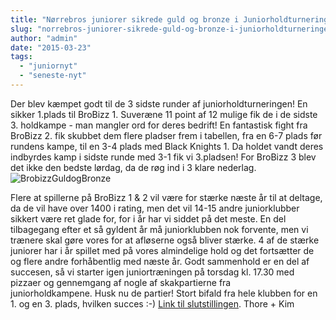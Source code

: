 ```yaml
---
title: "Nørrebros juniorer sikrede guld og bronze i Juniorholdturneringen"
slug: "norrebros-juniorer-sikrede-guld-og-bronze-i-juniorholdturneringen"
author: "admin"
date: "2015-03-23"
tags: 
  - "juniornyt"
  - "seneste-nyt"
---
```


Der blev kæmpet godt til de 3 sidste runder af juniorholdturneringen! En sikker 1.plads til BroBizz 1. Suveræne 11 point af 12 mulige fik de i de sidste 3. holdkampe - man mangler ord for deres bedrift! En fantastisk fight fra BroBizz 2. fik skubbet dem flere pladser frem i tabellen, fra en 6-7 plads før rundens kampe, til en 3-4 plads med Black Knights 1. Da holdet vandt deres indbyrdes kamp i sidste runde med 3-1 fik vi 3.pladsen! For BroBizz 3 blev det ikke den bedste lørdag, da de røg ind i 3 klare nederlag. ![BrobizzGuldogBronze](/images/BrobizzGuldogBronze1-1024x576.jpg)

Flere at spillerne på BroBizz 1 & 2 vil være for stærke næste år til at deltage, da de vil have over 1400 i rating, men det vil 14-15 andre juniorklubber sikkert være ret glade for, for i år har vi siddet på det meste. En del tilbagegang efter et så gyldent år må juniorklubben nok forvente, men vi trænere skal gøre vores for at afløserne også bliver stærke. 4 af de stærke juniorer har i år spillet med på vores almindelige hold og det fortsætter de og flere andre forhåbentlig med næste år. Godt sammenhold er en del af succesen, så vi starter igen juniortræningen på torsdag kl. 17.30 med pizzaer og gennemgang af nogle af skakpartierne fra juniorholdkampene. Husk nu de partier! Stort bifald fra hele klubben for en 1. og en 3. plads, hvilken succes :-) [Link til slutstillingen](http://www.kobenhavnsskakunion.dk/holdturneringen/tabel.php?id=190). Thore + Kim
